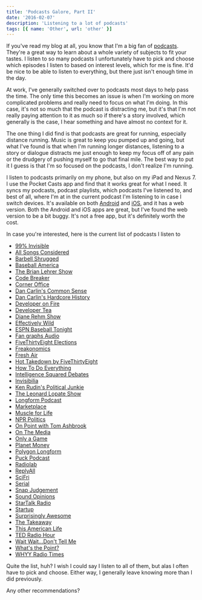 ```yaml
---
title: 'Podcasts Galore, Part II'
date: '2016-02-07'
description: 'Listening to a lot of podcasts'
tags: [{ name: 'Other', url: 'other' }]
---
```


If you've read my blog at all, you know that I'm a big fan of <a href="http://kpwags.com/2014/02/05/podcasts-galore.html">podcasts</a>. They're a great way to learn about a whole variety of subjects to fit your tastes. I listen to so many podcasts I unfortunately have to pick and choose which episodes I listen to based on interest levels, which for me is fine. It'd be nice to be able to listen to everything, but there just isn't enough time in the day.

At work, I've generally switched over to podcasts most days to help pass the time. The only time this becomes an issue is when I'm working on more complicated problems and really need to focus on what I'm doing. In this case, it's not so much that the podcast is distracting me, but it's that I'm not really paying attention to it as much so if there's a story involved, which generally is the case, I hear something and have almost no context for it.

The one thing I did find is that podcasts are great for running, especially distance running. Music is great to keep you pumped up and going, but what I've found is that when I'm running longer distances, listening to a story or dialogue distracts me just enough to keep my focus off of any pain or the drudgery of pushing myself to go that final mile. The best way to put it I guess is that I'm so focused on the podcasts, I don't realize I'm running.

I listen to podcasts primarily on my phone, but also on my iPad and Nexus 7. I use the Pocket Casts app and find that it works great for what I need. It syncs my podcasts, podcast playlists, which podcasts I've listened to, and best of all, where I'm at in the current podcast I'm listening to in case I switch devices. It's available on both <a href="https://play.google.com/store/apps/details?id=au.com.shiftyjelly.pocketcasts" target="_blank" rel="noopener">Android</a> and <a href="https://itunes.apple.com/us/app/pocket-casts/id414834813?mt=8" target="_blank" rel="noopener">iOS</a>, and it has a web version. Both the Android and iOS apps are great, but I've found the web version to be a bit buggy. It's not a free app, but it's definitely worth the cost.

In case you're interested, here is the current list of podcasts I listen to

-   <a href="http://99percentinvisible.org/" target="_blank" rel="noopener">
        99% Invisible
    </a>
-   <a href="http://www.npr.org/sections/allsongs/" target="_blank" rel="noopener">
        All Songs Considered
    </a>
-   <a href="http://daily.barbellshrugged.com/" target="_blank" rel="noopener">
        Barbell Shrugged
    </a>
-   <a href="http://www.baseballamerica.com/" target="_blank" rel="noopener">
        Baseball America
    </a>
-   <a href="http://www.wnyc.org/shows/bl/" target="_blank" rel="noopener">
        The Brian Lehrer Show
    </a>
-   <a href="http://content.codebreaker.codes/episodes" target="_blank" rel="noopener">
        Code Breaker
    </a>
-   <a href="http://www.marketplace.org/topics/business/corner-office" target="_blank" rel="noopener">
        Corner Office
    </a>
-   <a href="http://www.dancarlin.com/common-sense-home-landing-page/" target="_blank" rel="noopener">
        Dan Carlin's Common Sense
    </a>
-   <a href="http://www.dancarlin.com/hardcore-history-series/" target="_blank" rel="noopener">
        Dan Carlin's Hardcore History
    </a>
-   <a href="http://developeronfire.com/" target="_blank" rel="noopener">
        Developer on Fire
    </a>
-   <a href="http://developertea.com/" target="_blank" rel="noopener">
        Developer Tea
    </a>
-   <a href="https://thedianerehmshow.org/" target="_blank" rel="noopener">
        Diane Rehm Show
    </a>
-   <a href="http://www.baseballprospectus.com/blog/daily_podcast/" target="_blank" rel="noopener">
        Effectively Wild
    </a>
-   <a href="http://espn.go.com/espnradio/podcast/archive?id=2386164" target="_blank" rel="noopener">
        ESPN Baseball Tonight
    </a>
-   <a href="http://www.fangraphs.com/blogs/category/podcast/" target="_blank" rel="noopener">
        Fan graphs Audio
    </a>
-   <a href="http://fivethirtyeight.com/tag/fivethirtyeight-podcasts/" target="_blank" rel="noopener">
        FiveThirtyEight Elections
    </a>
-   <a href="http://freakonomics.com/" target="_blank" rel="noopener">
        Freakonomics
    </a>
-   <a href="http://www.npr.org/programs/fresh-air/" target="_blank" rel="noopener">
        Fresh Air
    </a>
-   <a href="http://fivethirtyeight.com/tag/fivethirtyeight-podcasts/" target="_blank" rel="noopener">
        Hot Takedown by FiveThirtyEight
    </a>
-   <a href="http://howtodoeverything.org/" target="_blank" rel="noopener">
        How To Do Everything
    </a>
-   <a href="http://www.intelligencesquaredus.org/" target="_blank" rel="noopener">
        Intelligence Squared Debates
    </a>
-   <a href="http://www.npr.org/podcasts/510307/invisibilia" target="_blank" rel="noopener">
        Invisibilia
    </a>
-   <a href="http://krpoliticaljunkie.com/" target="_blank" rel="noopener">
        Ken Rudin's Political Junkie
    </a>
-   <a href="http://www.wnyc.org/shows/lopate/" target="_blank" rel="noopener">
        The Leonard Lopate Show
    </a>
-   <a href="http://longform.org/podcast" target="_blank" rel="noopener">
        Longform Podcast
    </a>
-   <a href="http://www.marketplace.org" target="_blank" rel="noopener">
        Marketplace
    </a>
-   <a href="http://www.muscleforlife.com" target="_blank" rel="noopener">
        Muscle for Life
    </a>
-   <a href="http://www.npr.org/podcasts/510310/npr-politics-podcast" target="_blank" rel="noopener">
        NPR Politics
    </a>
-   <a href="http://onpoint.wbur.org/" target="_blank" rel="noopener">
        On Point with Tom Ashbrook
    </a>
-   <a href="http://www.onthemedia.org/" target="_blank" rel="noopener">
        On The Media
    </a>
-   <a href="http://onlyagame.wbur.org/" target="_blank" rel="noopener">
        Only a Game
    </a>
-   <a href="http://www.npr.org/sections/money/" target="_blank" rel="noopener">
        Planet Money
    </a>
-   <a href="https://soundcloud.com/polygon-longform" target="_blank" rel="noopener">
        Polygon Longform
    </a>
-   <a href="http://www.puckpodcast.com" target="_blank" rel="noopener">
        Puck Podcast
    </a>
-   <a href="http://www.radiolab.org/" target="_blank" rel="noopener">
        Radiolab
    </a>
-   <a href="https://gimletmedia.com/show/reply-all/" target="_blank" rel="noopener">
        ReplyAll
    </a>
-   <a href="http://www.sciencefriday.com/" target="_blank" rel="noopener">
        SciFri
    </a>
-   <a href="https://serialpodcast.org/" target="_blank" rel="noopener">
        Serial
    </a>
-   <a href="http://snapjudgment.org/" target="_blank" rel="noopener">
        Snap Judgement
    </a>
-   <a href="http://www.soundopinions.org/" target="_blank" rel="noopener">
        Sound Opinions
    </a>
-   <a href="http://www.startalkradio.net/" target="_blank" rel="noopener">
        StarTalk Radio
    </a>
-   <a href="https://gimletmedia.com/show/startup/" target="_blank" rel="noopener">
        Startup
    </a>
-   <a href="https://gimletmedia.com/show/surprisingly-awesome/" target="_blank" rel="noopener">
        Surprisingly Awesome
    </a>
-   <a href="http://www.thetakeaway.org/" target="_blank" rel="noopener">
        The Takeaway
    </a>
-   <a href="http://www.thisamericanlife.org/" target="_blank" rel="noopener">
        This American Life
    </a>
-   <a href="http://www.npr.org/programs/ted-radio-hour/" target="_blank" rel="noopener">
        TED Radio Hour
    </a>
-   <a href="http://www.npr.org/programs/wait-wait-dont-tell-me/" target="_blank" rel="noopener">
        Wait Wait...Don't Tell Me
    </a>
-   <a href="http://fivethirtyeight.com/tag/fivethirtyeight-podcasts/" target="_blank" rel="noopener">
        What's the Point?
    </a>
-   <a href="http://whyy.org/cms/radiotimes/" target="_blank" rel="noopener">
        WHYY Radio Times
    </a>

Quite the list, huh? I wish I could say I listen to all of them, but alas I often have to pick and choose. Either way, I generally leave knowing more than I did previously.

Any other recommendations?
